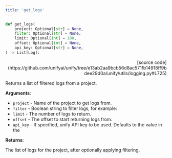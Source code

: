 ```yaml
---
title: 'get_logs'
---
```


```python
def get_logs(
    project: Optional[str] = None,
    filter: Optional[str] = None,
    limit: Optional[int] = 100,
    offset: Optional[int] = None,
    api_key: Optional[str] = None,
) -> List[Log]:
```

<p align="right">[source code](https://github.com/unifyai/unify/tree/e13ab2aa9bcb56d8ac571fb14918ff9bdee29d0a/unify/utils/logging.py#L725)</p>

Returns a list of filtered logs from a project.

**Arguments**:

- `project` - Name of the project to get logs from.
- `filter` - Boolean string to filter logs, for example:
- `limit` - The number of logs to return.
- `offset` - The offset to start returning logs from.
- `api_key` - If specified, unify API key to be used. Defaults to the value in the



**Returns**:

The list of logs for the project, after optionally applying filtering.